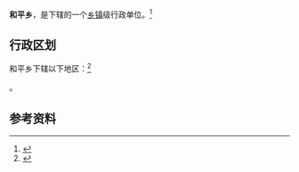 {{中国乡级行政区|62/11/22/202/000}}

'''和平乡'''，是{{PRC admin/fullname|62/11/22/202/000|3}}下辖的一个[[乡镇|乡镇]]级行政单位。<ref>{{PRC admin/ref sgc|{{PRC admin/parent|62/11/22/202/000}}}}</ref>

== 行政区划 ==

和平乡下辖以下地区：<ref>{{PRC admin/ref sgc|62/11/22/202/000}}</ref>

{{PRC admin/children|62/11/22/202/000}}。

== 参考资料 ==

{{reflist}}

{{行政区划小作品}}
{{PRC admin/navcat|62/11/22/202/000}}